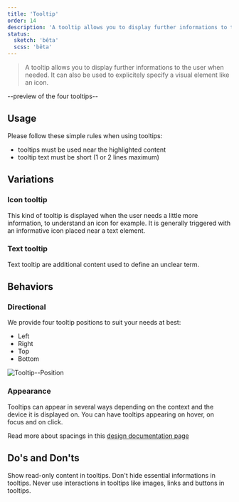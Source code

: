 ```yaml
---
title: 'Tooltip'
order: 14
description: 'A tooltip allows you to display further informations to the user when needed. It can also be used to explicitely specify a visual element.'
status:
  sketch: 'bêta'
  scss: 'bêta'
---
```


> A tooltip allows you to display further informations to the user when needed. It can also be used to explicitely specify a visual element like an icon.

--preview of the four tooltips--

## Usage

Please follow these simple rules when using tooltips:
- tooltips must be used near the highlighted content
- tooltip text must be short (1 or 2 lines maximum)

## Variations

### Icon tooltip

This kind of tooltip is displayed when the user needs a little more information, to understand an icon for example. It is generally triggered with an informative icon placed near a text element.

### Text tooltip

Text tooltip are additional content used to define an unclear term.

## Behaviors

### Directional

We provide four tooltip positions to suit your needs at best:
- Left
- Right
- Top
- Bottom

![Tooltip--Position](Tooltip--Position.png)

### Appearance

Tooltips can appear in several ways depending on the context and the device it is displayed on. You can have tooltips appearing on hover, on focus and on click.

<Highlight theme="tips" title="Spacings for designers">

Read more about spacings in this [design documentation page](https://mozaic.adeo.cloud/Components/Tooltip/design/)

</Highlight>

## Do's and Don'ts

<HintItem do>
  Show read-only content in tooltips.
</HintItem>
<HintItem dont>
  Don't hide essential informations in tooltips.
</HintItem>
<HintItem dont>
  Never use interactions in tooltips like images, links and buttons in tooltips.
</HintItem>
